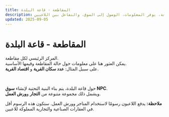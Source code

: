 ```yaml
---
title: المقاطعة - قاعة البلدة
description: المركز الرئيسي للمقاطعة، يوفر المعلومات، الوصول إلى السوق، والتفاعل بين اللاعبين.
updated: 2025-09-05
---
```


# المقاطعة - قاعة البلدة  

المركز الرئيسي لكل مقاطعة.  
يمكن العثور هنا على معلومات حول حالة المقاطعة وقيمها الأساسية.  
على سبيل المثال: **عدد سكان القرية** و **اقتصاد القرية**.  

<br />  

حول قاعة البلدة، يتم بناء البنية التحتية لإنشاء **سوق NPC**.  
ويشمل ذلك مجموعة متنوعة من **التجار** و**ورش العمل**.  

<div className="note-box">
  <strong>ملاحظة:</strong> يدفع اللاعبون رسومًا لاستخدام المتاجر وورش العمل.  
  ستكون هذه الرسوم أقل في العقارات الصناعية والتجارية المملوكة للاعبين.
</div>  
